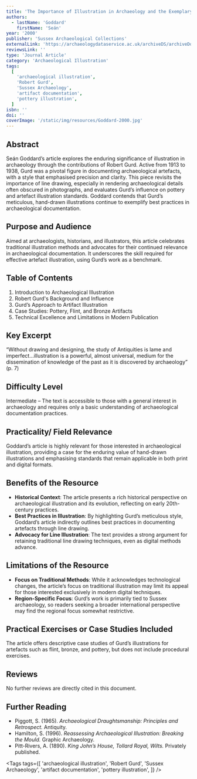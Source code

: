 ```yaml
---
title: 'The Importance of Illustration in Archaeology and the Exemplary Work of Robert Gurd'
authors:
  - lastName: 'Goddard'
    firstName: 'Seán'
year: '2000'
publisher: 'Sussex Archaeological Collections'
externalLink: 'https://archaeologydataservice.ac.uk/archiveDS/archiveDownload?t=arch-285-1/dissemination/pdf/vol_138/01_goddard.pdf'
reviewsLink: ''
type: 'Journal Article'
category: 'Archaeological Illustration'
tags:
  [
    'archaeological illustration',
    'Robert Gurd',
    'Sussex Archaeology',
    'artifact documentation',
    'pottery illustration',
  ]
isbn: ''
doi: ''
coverImage: '/static/img/resources/Goddard-2000.jpg'
---
```


## Abstract

Seán Goddard’s article explores the enduring significance of illustration in archaeology through the contributions of Robert Gurd. Active from 1913 to 1938, Gurd was a pivotal figure in documenting archaeological artefacts, with a style that emphasised precision and clarity. This piece revisits the importance of line drawing, especially in rendering archaeological details often obscured in photographs, and evaluates Gurd’s influence on pottery and artefact illustration standards. Goddard contends that Gurd’s meticulous, hand-drawn illustrations continue to exemplify best practices in archaeological documentation.

## Purpose and Audience

Aimed at archaeologists, historians, and illustrators, this article celebrates traditional illustration methods and advocates for their continued relevance in archaeological documentation. It underscores the skill required for effective artefact illustration, using Gurd’s work as a benchmark.

## Table of Contents

1. Introduction to Archaeological Illustration
2. Robert Gurd's Background and Influence
3. Gurd’s Approach to Artifact Illustration
4. Case Studies: Pottery, Flint, and Bronze Artifacts
5. Technical Excellence and Limitations in Modern Publication

## Key Excerpt

“Without drawing and designing, the study of Antiquities is lame and imperfect...illustration is a powerful, almost universal, medium for the dissemination of knowledge of the past as it is discovered by archaeology” (p. 7)

## Difficulty Level

Intermediate – The text is accessible to those with a general interest in archaeology and requires only a basic understanding of archaeological documentation practices.

## Practicality/ Field Relevance

Goddard’s article is highly relevant for those interested in archaeological illustration, providing a case for the enduring value of hand-drawn illustrations and emphasising standards that remain applicable in both print and digital formats.

## Benefits of the Resource

- **Historical Context**: The article presents a rich historical perspective on archaeological illustration and its evolution, reflecting on early 20th-century practices.
- **Best Practices in Illustration**: By highlighting Gurd’s meticulous style, Goddard’s article indirectly outlines best practices in documenting artefacts through line drawing.
- **Advocacy for Line Illustration**: The text provides a strong argument for retaining traditional line drawing techniques, even as digital methods advance.

## Limitations of the Resource

- **Focus on Traditional Methods**: While it acknowledges technological changes, the article’s focus on traditional illustration may limit its appeal for those interested exclusively in modern digital techniques.
- **Region-Specific Focus**: Gurd’s work is primarily tied to Sussex archaeology, so readers seeking a broader international perspective may find the regional focus somewhat restrictive.

## Practical Exercises or Case Studies Included

The article offers descriptive case studies of Gurd’s illustrations for artefacts such as flint, bronze, and pottery, but does not include procedural exercises.

## Reviews

No further reviews are directly cited in this document.

## Further Reading

- Piggott, S. (1965). _Archaeological Draughtsmanship: Principles and Retrospect._ Antiquity.
- Hamilton, S. (1996). _Reassessing Archaeological Illustration: Breaking the Mould._ Graphic Archaeology.
- Pitt-Rivers, A. (1890). _King John’s House, Tollard Royal, Wilts._ Privately published.

<Tags
  tags={[
    'archaeological illustration',
    'Robert Gurd',
    'Sussex Archaeology',
    'artifact documentation',
    'pottery illustration',
  ]}
/>
